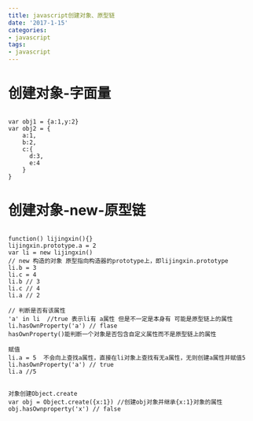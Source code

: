 ```yaml
---
title: javascript创建对象、原型链
date: '2017-1-15'
categories:
- javascript
tags:
- javascript
---
```

# 创建对象-字面量
```

var obj1 = {a:1,y:2}
var obj2 = {
	a:1,
	b:2,
	c:{
	  d:3,
	  e:4
	}
}

```

# 创建对象-new-原型链
```

function() lijingxin(){}
lijingxin.prototype.a = 2
var li = new lijingxin()  
// new 构造的对象 原型指向构造器的prototype上，即lijingxin.prototype
li.b = 3
li.c = 4
li.b // 3
li.c // 4
li.a // 2

// 判断是否有该属性
'a' in li  //true 表示li有 a属性 但是不一定是本身有 可能是原型链上的属性
li.hasOwnProperty('a') // flase 
hasOwnProperty()能判断一个对象是否包含自定义属性而不是原型链上的属性

赋值
li.a = 5  不会向上查找a属性，直接在li对象上查找有无a属性，无则创建a属性并赋值5
li.hasOwnProperty('a') // true 
li.a //5

```

```

对象创建Object.create
var obj = Object.create({x:1}) //创建obj对象并继承{x:1}对象的属性
obj.hasOwnproperty('x') // false 

```